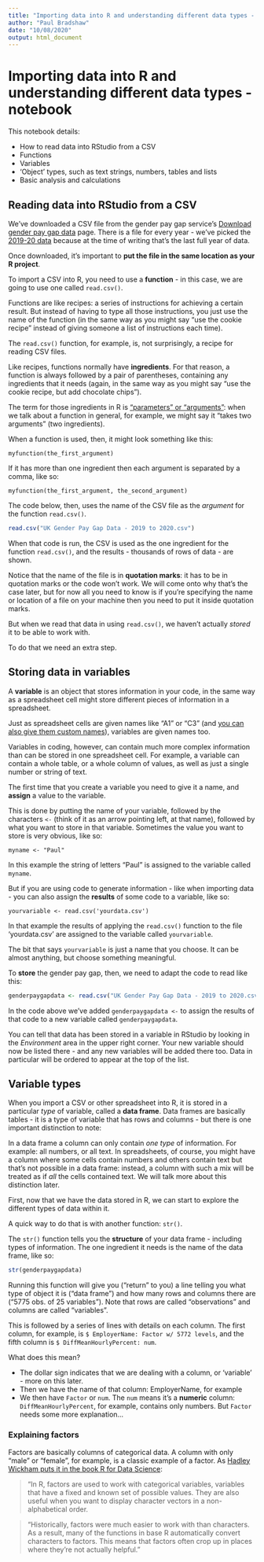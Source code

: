 ```yaml
---
title: "Importing data into R and understanding different data types - notebook"
author: "Paul Bradshaw"
date: "10/08/2020"
output: html_document
---
```


# Importing data into R and understanding different data types - notebook

This notebook details: 

* How to read data into RStudio from a CSV
* Functions
* Variables
* 'Object' types, such as text strings, numbers, tables and lists
* Basic analysis and calculations

## Reading data into RStudio from a CSV

We've downloaded a CSV file from the gender pay gap service's [Download gender pay gap data](https://gender-pay-gap.service.gov.uk/viewing/download) page. There is a file for every year - we've picked the [2019-20 data](https://gender-pay-gap.service.gov.uk/viewing/download-data/2019) because at the time of writing that's the last full year of data.

Once downloaded, it's important to **put the file in the same location as your R project**.

To import a CSV into R, you need to use a **function** - in this case, we are going to use one called `read.csv()`.

Functions are like recipes: a series of instructions for achieving a certain result. But instead of having to type all those instructions, you just use the name of the function (in the same way as you might say "use the cookie recipe" instead of giving someone a list of instructions each time). 

The `read.csv()` function, for example, is, not surprisingly, a recipe for reading CSV files.

Like recipes, functions normally have **ingredients**. For that reason, a function is always followed by a pair of parentheses, containing any ingredients that it needs (again, in the same way as you might say "use the cookie recipe, but add chocolate chips").

The term for those ingredients in R is ["parameters" or "arguments"](https://stackoverflow.com/questions/15463851/confused-about-r-terminology-attributes-parameters-and-arguments): when we talk about a function in general, for example, we might say it "takes two arguments" (two ingredients). 

When a function is used, then, it might look something like this: 

`myfunction(the_first_argument)`

If it has more than one ingredient then each argument is separated by a comma, like so:

`myfunction(the_first_argument, the_second_argument)`

The code below, then, uses the name of the CSV file as the *argument* for the function `read.csv()`.

```r
read.csv("UK Gender Pay Gap Data - 2019 to 2020.csv")
```

When that code is run, the CSV is used as the one ingredient for the function `read.csv()`, and the results - thousands of rows of data - are shown. 

Notice that the name of the file is in **quotation marks**: it has to be in quotation marks or the code won't work. We will come onto why that's the case later, but for now all you need to know is if you're specifying the name or location of a file on your machine then you need to put it inside quotation marks.

But when we read that data in using `read.csv()`, we haven't actually *stored* it to be able to work with.

To do that we need an extra step.


## Storing data in variables

A **variable** is an object that stores information in your code, in the same way as a spreadsheet cell might store different pieces of information in a spreadsheet.

Just as spreadsheet cells are given names like "A1" or "C3" (and [you can also give them custom names](https://support.microsoft.com/en-us/office/define-and-use-names-in-formulas-4d0f13ac-53b7-422e-afd2-abd7ff379c64)), variables are given names too.

Variables in coding, however, can contain much more complex information than can be stored in one spreadsheet cell. For example, a variable can contain a whole table, or a whole column of values, as well as just a single number or string of text.

The first time that you create a variable you need to give it a name, and **assign** a value to the variable.

This is done by putting the name of your variable, followed by the characters `<-` (think of it as an arrow pointing left, at that name), followed by what you want to store in that variable. Sometimes the value you want to store is very obvious, like so:

`myname <- "Paul"`

In this example the string of letters "Paul" is assigned to the variable called `myname`.

But if you are using code to generate information - like when importing data - you can also assign the **results** of some code to a variable, like so:

`yourvariable <- read.csv('yourdata.csv')`

In that example the results of applying the `read.csv()` function to the file 'yourdata.csv' are assigned to the variable called `yourvariable`.

The bit that says `yourvariable` is just a name that you choose. It can be almost anything, but choose something meaningful.

To **store** the gender pay gap, then, we need to adapt the code to read like this:

```r
genderpaygapdata <- read.csv("UK Gender Pay Gap Data - 2019 to 2020.csv")
```

In the code above we've added `genderpaygapdata <- ` to assign the results of that code to a new variable called `genderpaygapdata`.

You can tell that data has been stored in a variable in RStudio by looking in the *Environment* area in the upper right corner. Your new variable should now be listed there - and any new variables will be added there too. Data in particular will be ordered to appear at the top of the list.


## Variable types

When you import a CSV or other spreadsheet into R, it is stored in a particular *type* of variable, called a **data frame**. Data frames are basically tables - it is a type of variable that has rows and columns - but there is one important distinction to note: 

In a data frame a column can only contain *one type* of information. For example: all numbers, or all text. In spreadsheets, of course, you might have a column where some cells contain numbers and others contain text but that's not possible in a data frame: instead, a column with such a mix will be treated as if *all* the cells contained text. We will talk more about this distinction later.

First, now that we have the data stored in R, we can start to explore the different types of data within it.

A quick way to do that is with another function: `str()`.

The `str()` function tells you the **structure** of your data frame - including types of information. The one ingredient it needs is the name of the data frame, like so:

```r
str(genderpaygapdata)
```

Running this function will give you ("return" to you) a line telling you what type of object it is ("data frame") and how many rows and columns there are ("5775 obs. of  25 variables"). Note that rows are called "observations" and columns are called "variables".

This is followed by a series of lines with details on each column. The first column, for example, is `$ EmployerName: Factor w/ 5772 levels`, and the fifth column is `$ DiffMeanHourlyPercent: num`.

What does this mean?

* The dollar sign indicates that we are dealing with a column, or 'variable' - more on this later.
* Then we have the name of that column: EmployerName, for example
* We then have `Factor` or `num`. The `num` means it's a **numeric** column: `DiffMeanHourlyPercent`, for example, contains only numbers. But `Factor` needs some more explanation...

### Explaining factors

Factors are basically columns of categorical data. A column with only "male" or "female", for example, is a classic example of a factor. As [Hadley Wickham puts it in the book R for Data Science](https://r4ds.had.co.nz/factors.html):

> "In R, factors are used to work with categorical variables, variables that have a fixed and known set of possible values. They are also useful when you want to display character vectors in a non-alphabetical order.

> "Historically, factors were much easier to work with than characters. As a result, many of the functions in base R automatically convert characters to factors. This means that factors often crop up in places where they’re not actually helpful."




